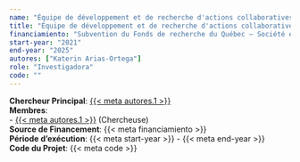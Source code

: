 ```yaml
---
name: "Équipe de développement et de recherche d'actions collaboratives en contexte éducatif autochtone (L'ÉDRACCÉA), de l'Université du Québec en Abitibi-Témiscamingue (UQAT), Québec-Canada"
title: "Équipe de développement et de recherche d'actions collaboratives en contexte éducatif autochtone (L'ÉDRACCÉA), de l'Université du Québec en Abitibi-Témiscamingue (UQAT), Québec-Canada"
financiamiento: "Subvention du Fonds de recherche du Québec – Société et culture (FRQSC)"
start-year: "2021"
end-year: "2025"
autores: ["Katerin Arias-Ortega"]
role: "Investigadora"
code: ""
---
```

**Chercheur Principal**: [{{< meta autores.1 >}}](../members/current/Katerin Arias-Ortega.qmd)  
**Membres**:  
  - [{{< meta autores.1 >}}](../members/current/Katerin Arias-Ortega.qmd) (Chercheuse)  
**Source de Financement**: {{< meta financiamiento >}}  
**Période d'exécution**: {{< meta start-year >}} - {{< meta end-year >}}  
**Code du Projet**: {{< meta code >}} 